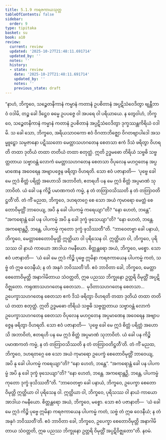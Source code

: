 ```yaml
---
title: 5.1.9 ကရဇကာယသုတ္တ
tableOfContents: false
sidebar:
  order: 9
type: tipitaka
basket: su
book: a10
review:
  current: review
  updated: '2025-10-27T21:48:11.691714'
  updated_by: ''
  notes: ''
  history:
  - state: review
    date: '2025-10-27T21:48:11.691714'
    updated_by: ''
    notes: ''
    previous_state: draft
---
```



<ReviewStatus review={frontmatter.review} showDetails={true} />

<HypothesisAnnotation frontmatter={frontmatter} />

<DynamicBreadcrumb />

<Division number="219" book="a10" e="ch" v="17" p="503">

<Paragraph number="1488" book="a10">
“နာဟံ, ဘိက္ခဝေ, သဉ္စေတနိကာနံ ကမ္မာနံ ကတာနံ ဥပစိတာနံ အပ္ပဋိသံဝေဒိတွာ ဗျန္တီဘာဝံ ဝဒါမိ, တဉ္စ ခေါ ဒိဋ္ဌေဝ ဓမ္မေ ဥပပဇ္ဇေ ဝါ အပရေ ဝါ ပရိယာယေ. န တွေဝါဟံ, ဘိက္ခဝေ, သဉ္စေတနိကာနံ ကမ္မာနံ ကတာနံ ဥပစိတာနံ အပ္ပဋိသံဝေဒိတွာ ဒုက္ခဿန္တကိရိယံ ဝဒါမိ.
</Paragraph>

<Paragraph number="1489" book="a10">
သ ခေါ သော, ဘိက္ခဝေ, အရိယသာဝကော ဧဝံ ဝိဂတာဘိဇ္ဈော ဝိဂတဗျာပါဒေါ အသမ္မူဠှော သမ္ပဇာနော ပဋိဿတော မေတ္တာသဟဂတေန စေတသာ ဧကံ ဒိသံ ဖရိတွာ ဝိဟရတိ တထာ ဒုတိယံ တထာ တတိယံ တထာ စတုတ္ထံ. ဣတိ ဥဒ္ဓမဓော တိရိယံ သဗ္ဗဓိ သဗ္ဗတ္တတာယ သဗ္ဗာဝန္တံ လောကံ မေတ္တာသဟဂတေန စေတသာ ဝိပုလေန မဟဂ္ဂတေန အပ္ပမာဏေန အဝေရေန အဗျာပဇ္ဇေန ဖရိတွာ ဝိဟရတိ.
</Paragraph>

<Paragraph number="1490" book="a10">
သော ဧဝံ ပဇာနာတိ—  ‘ပုဗ္ဗေ ခေါ မေ ဣဒံ စိတ္တံ ပရိတ္တံ အဟောသိ အဘာဝိတံ, ဧတရဟိ ပန မေ ဣဒံ စိတ္တံ အပ္ပမာဏံ သုဘာဝိတံ. ယံ ခေါ ပန ကိဉ္စိ ပမာဏကတံ ကမ္မံ, န တံ တတြာဝသိဿတိ န တံ တတြာဝတိဋ္ဌတီ’တိ.
</Paragraph>

<Paragraph number="1491" book="a10">
တံ ကိံ မညထ, ဘိက္ခဝေ, ဒဟရတဂ္ဂေ စေ သော အယံ ကုမာရော မေတ္တံ စေတောဝိမုတ္တိံ ဘာဝေယျ, အပိ နု ခေါ ပါပကမ္မံ ကရေယျာ”တိ? “နော ဟေတံ, ဘန္တေ”.
</Paragraph>

<Paragraph number="1492" book="a10">
“အကရောန္တံ ခေါ ပန ပါပကမ္မံ အပိ နု ခေါ ဒုက္ခံ ဖုသေယျာ”တိ? “နော ဟေတံ, ဘန္တေ. အကရောန္တဉှိ, ဘန္တေ, ပါပကမ္မံ ကုတော ဒုက္ခံ ဖုသိဿတီ”တိ.
</Paragraph>

<Paragraph number="1493" book="a10">
“ဘာဝေတဗ္ဗာ ခေါ ပနာယံ, ဘိက္ခဝေ, မေတ္တာစေတောဝိမုတ္တိ ဣတ္ထိယာ ဝါ ပုရိသေန ဝါ. ဣတ္ထိယာ ဝါ, ဘိက္ခဝေ, ပုရိသဿ ဝါ နာယံ ကာယော အာဒါယ ဂမနီယော. စိတ္တန္တရော အယံ, ဘိက္ခဝေ, မစ္စော. သော ဧဝံ ပဇာနာတိ—  ‘ယံ ခေါ မေ ဣဒံ ကိဉ္စိ ပုဗ္ဗေ ဣမိနာ ကရဇကာယေန ပါပကမ္မံ ကတံ, သဗ္ဗံ တံ ဣဓ ဝေဒနီယံ; န တံ အနုဂံ ဘဝိဿတီ’တိ. ဧဝံ ဘာဝိတာ ခေါ, ဘိက္ခဝေ, မေတ္တာ စေတောဝိမုတ္တိ အနာဂါမိတာယ သံဝတ္တတိ, ဣဓ ပညဿ ဘိက္ခုနော ဥတ္တရိ ဝိမုတ္တိံ အပ္ပဋိဝိဇ္ဈတော.
</Paragraph>

<Paragraph number="1494" book="a10">
ကရုဏာသဟဂတေန စေတသာ…  မုဒိတာသဟဂတေန စေတသာ…  ဥပေက္ခာသဟဂတေန စေတသာ ဧကံ ဒိသံ ဖရိတွာ ဝိဟရတိ တထာ ဒုတိယံ တထာ တတိယံ တထာ စတုတ္ထံ. ဣတိ ဥဒ္ဓမဓော တိရိယံ သဗ္ဗဓိ သဗ္ဗတ္တတာယ သဗ္ဗာဝန္တံ လောကံ ဥပေက္ခာသဟဂတေန စေတသာ ဝိပုလေန မဟဂ္ဂတေန အပ္ပမာဏေန အဝေရေန အဗျာပဇ္ဇေန ဖရိတွာ ဝိဟရတိ.
</Paragraph>

<Paragraph number="1495" book="a10">
သော ဧဝံ ပဇာနာတိ—  ‘ပုဗ္ဗေ ခေါ မေ ဣဒံ စိတ္တံ ပရိတ္တံ အဟောသိ အဘာဝိတံ, ဧတရဟိ ပန မေ ဣဒံ စိတ္တံ အပ္ပမာဏံ သုဘာဝိတံ. ယံ ခေါ ပန ကိဉ္စိ ပမာဏကတံ ကမ္မံ, န တံ တတြာဝသိဿတိ န တံ တတြာဝတိဋ္ဌတီ’တိ.
</Paragraph>

<Paragraph number="1496" book="a10">
တံ ကိံ မညထ, ဘိက္ခဝေ, ဒဟရတဂ္ဂေ စေ သော အယံ ကုမာရော ဥပေက္ခံ စေတောဝိမုတ္တိံ ဘာဝေယျ, အပိ နု ခေါ ပါပကမ္မံ ကရေယျာ”တိ? “နော ဟေတံ, ဘန္တေ”.
</Paragraph>

<Paragraph number="1497" book="a10">
“အကရောန္တံ ခေါ ပန ပါပကမ္မံ အပိ နု ခေါ ဒုက္ခံ ဖုသေယျာ”တိ? “နော ဟေတံ, ဘန္တေ. အကရောန္တဉှိ, ဘန္တေ, ပါပကမ္မံ ကုတော ဒုက္ခံ ဖုသိဿတီ”တိ.
</Paragraph>

<Paragraph number="1498" book="a10">
“ဘာဝေတဗ္ဗာ ခေါ ပနာယံ, ဘိက္ခဝေ, ဥပေက္ခာ စေတောဝိမုတ္တိ ဣတ္ထိယာ ဝါ ပုရိသေန ဝါ. ဣတ္ထိယာ ဝါ, ဘိက္ခဝေ, ပုရိသဿ ဝါ နာယံ ကာယော အာဒါယ ဂမနီယော. စိတ္တန္တရော အယံ, ဘိက္ခဝေ, မစ္စော. သော ဧဝံ ပဇာနာတိ—  ‘ယံ ခေါ မေ ဣဒံ ကိဉ္စိ ပုဗ္ဗေ ဣမိနာ ကရဇကာယေန ပါပကမ္မံ ကတံ, သဗ္ဗံ တံ ဣဓ ဝေဒနီယံ; န တံ အနုဂံ ဘဝိဿတီ’တိ. ဧဝံ ဘာဝိတာ ခေါ, ဘိက္ခဝေ, ဥပေက္ခာ စေတောဝိမုတ္တိ အနာဂါမိတာယ သံဝတ္တတိ, ဣဓ ပညဿ ဘိက္ခုနော ဥတ္တရိ ဝိမုတ္တိံ အပ္ပဋိဝိဇ္ဈတော”တိ.

</Paragraph>
</Division>

<Paragraph number="1499" type="center" book="a10">
နဝမံ.
</Paragraph>